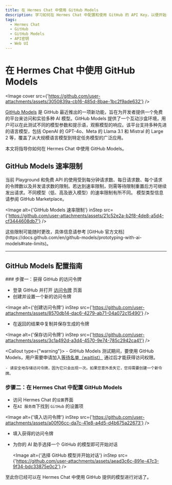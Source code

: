 ```yaml
---
title: 在 Hermes Chat 中使用 GitHub Models
description: 学习如何在 Hermes Chat 中配置和使用 GitHub 的 API Key，以便开始对话和交互。
tags:
  - Hermes Chat
  - GitHub
  - GitHub Models
  - API密钥
  - Web UI
---
```


# 在 Hermes Chat 中使用 GitHub Models

<Image cover src={'https://github.com/user-attachments/assets/3050839a-cb16-485d-8bae-1bc2f9ade632'} />

[GitHub Models](https://github.com/marketplace/models) 是 GitHub 最近推出的一项新功能，旨在为开发者提供一个免费的平台来访问和实验多种 AI 模型。GitHub Models 提供了一个互动沙盒环境，用户可以在此测试不同的模型参数和提示语，观察模型的响应。该平台支持多种先进的语言模型，包括 OpenAI 的 GPT-4o、Meta 的 Llama 3.1 和 Mistral 的 Large 2 等，覆盖了从大规模语言模型到特定任务模型的广泛应用。

本文将指导你如何在 Hermes Chat 中使用 GitHub Models。

## GitHub Models 速率限制

当前 Playground 和免费 API 的使用受到每分钟请求数、每日请求数、每个请求的令牌数以及并发请求数的限制。若达到速率限制，则需等待限制重置后方可继续发出请求。不同模型（低、高及嵌入模型）的速率限制有所不同。 模型类型信息请参阅 GitHub Marketplace。

<Image alt={'GitHub Models 速率限制'} inStep src={'https://github.com/user-attachments/assets/21c52e2a-b2f8-4de8-a5d4-cf3444608db7'} />

<Callout type="note">
  这些限制可能随时更改，具体信息请参考 [GitHub
  官方文档](https://docs.github.com/en/github-models/prototyping-with-ai-models#rate-limits)。
</Callout>

---

## GitHub Models 配置指南

<Steps>
  ### 步骤一：获得 GitHub 的访问令牌

  - 登录 GitHub 并打开 [访问令牌](https://github.com/settings/tokens) 页面
  - 创建并设置一个新的访问令牌

  <Image alt={'创建访问令牌'} inStep src={'https://github.com/user-attachments/assets/8570db14-dac6-4279-ab71-04a072c15490'} />

  - 在返回的结果中复制并保存生成的令牌

  <Image alt={'保存访问令牌'} inStep src={'https://github.com/user-attachments/assets/3c1a492d-a3d4-4570-9e74-785c2942ca41'} />

  <Callout type={"warning"}>
    - GitHub Models 测试期间，要使用 GitHub Models，用户需要申请加入[等待名单（waitlist）](https://github.com/marketplace/models/waitlist/join) 通过后才能获得访问权限。

    - 请安全地存储访问令牌，因为它只会出现一次。如果您意外丢失它，您将需要创建一个新令牌。
  </Callout>

  ### 步骤二：在 Hermes Chat 中配置 GitHub Models

  - 访问 Hermes Chat 的`设置`界面
  - 在`AI 服务商`下找到 `GitHub` 的设置项

  <Image alt={'填入访问令牌'} inStep src={'https://github.com/user-attachments/assets/a00f06cc-da7c-41e8-a4d5-d4b675a22673'} />

  - 填入获得的访问令牌
  - 为你的 AI 助手选择一个 GitHub 的模型即可开始对话

    <Image alt={'选择 GitHub 模型并开始对话'} inStep src={'https://github.com/user-attachments/assets/aead3c6c-891e-47c3-9f34-bdc33875e0c2'} />
</Steps>

至此你已经可以在 Hermes Chat 中使用 GitHub 提供的模型进行对话了。
